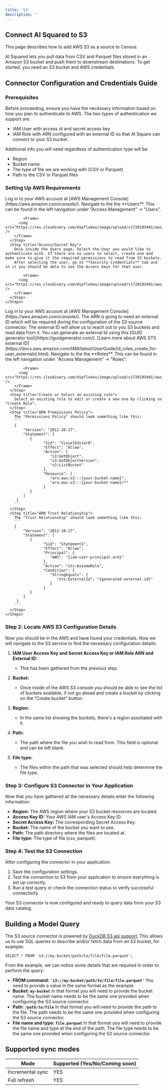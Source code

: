 ```yaml
---
title: 'S3'
description: ''
---
```


## Connect AI Squared to S3

This page describes how to add AWS S3 as a source to Census.

AI Squared lets you pull data from CSV and Parquet files stored in an Amazon S3 bucket and push them to downstream destinations. To get started, you need an S3 bucket and AWS credentials.

## Connector Configuration and Credentials Guide

### Prerequisites

Before proceeding, ensure you have the necessary information based on how you plan to authenticate to AWS. The two types of authentication we support are:
- IAM User with access id and secret access key.
- IAM Role with ARN configured with an external ID so that AI Square can connect to your S3 bucket.

Additional info you will need regardless of authentication type will be:
- Region
- Bucket name
- The type of file we are working with (CSV or Parquet)
- Path to the CSV or Parquet files

### Setting Up AWS Requirements

<AccordionGroup>
  <Accordion title="Steps to Retrieve or Create an IAM Role User credentials">
    <Steps>
      <Step title="Sign In">
        Log in to your AWS account at [AWS Management Console](https://aws.amazon.com/console/).
      </Step>
      <Step title="Users">
        Navigate to the the **Users**. This can be found in the left navigation under "Access Management" -> "Users". 

    		<Frame>
          <img src="https://res.cloudinary.com/dspflukeu/image/upload/v1720193401/aws_users_view.png" />
        </Frame>
      </Step>
      <Step title="Access/Secret Key">
        Once inside the Users page, Select the User you would like to authenticate with. If there are no users to select, create one and make sure to give it the required permissions to read from S3 buckets.
        After selecting the user, go to **Security Credentials** tab and in it you should be able to see the Access keys for that user.

    		<Frame>
          <img src="https://res.cloudinary.com/dspflukeu/image/upload/v1720193401/aws_users_access_key.png" />
        </Frame>
      </Step>
    </Steps>

  </Accordion>
  <Accordion title="Steps to Retrieve or Create an IAM Role ARN">
    <Steps>
      <Step title="Sign In">
        Log in to your AWS account at [AWS Management Console](https://aws.amazon.com/console/).
      </Step>
      <Step title="External ID">
        The ARN is going to need an external ID which will be required during the configuration of the S3 source connector. The external ID will allow us to reach out to you S3 buckets and read data from it.
        You can generate an external Id using this [GUID generator tool](https://guidgenerator.com/). [Learn more about AWS STS external ID](https://docs.aws.amazon.com/IAM/latest/UserGuide/id_roles_create_for-user_externalid.html).
      </Step>
      <Step title="Roles">
        Navigate to the the **Roles**. This can be found in the left navigation under "Access Management" -> "Roles". 

    		<Frame>
          <img src="https://res.cloudinary.com/dspflukeu/image/upload/v1720193401/aws_roles_view.png" />
        </Frame>
      </Step>
      <Step title="Create or Select an existing role">
        Select an existing role to edit or create a new one by clicking on "Create Role".
      </Step>
      <Step title="ARN Premissions Policy">
        The "Permissions Policy" should look something like this:
        ```
        {
            "Version": "2012-10-17",
            "Statement": [
               {
                     "Sid": "VisualEditor0",
                     "Effect": "Allow",
                     "Action": [
                        "s3:GetObject",
                        "s3:GetObjectVersion",
                        "s3:ListBucket"
                     ],
                     "Resource": [
                        "arn:aws:s3:::{your-bucket-name}",
                        "arn:aws:s3:::{your-bucket-name}/*"
                     ]
               }
            ]
         }
        ```
      </Step>
      <Step title="ARN Trust Relationship">
        The "Trust Relationship" should look something like this:
        ```
        {
            "Version": "2012-10-17",
            "Statement": [
               {
                     "Sid": "Statement1",
                     "Effect": "Allow",
                     "Principal": {
                        "AWS": "{iam-user-principal-arn}"
                     },
                     "Action": "sts:AssumeRole",
                     "Condition": {
                        "StringEquals": {
                           "sts:ExternalId": "{generated-external-id}"
                        }
                     }
               }
            ]
         }
        ```
      </Step>
    </Steps>

  </Accordion>
</AccordionGroup>

### Step 2: Locate AWS S3 Configuration Details

Now you should be in the AWS and have found your credentials. Now we will navigate to the S3 service to find the necessary configuration details:

1. **IAM User Access Key and Secret Access Key or IAM Role ARN and External ID:**
   - This has been gathered from the previous step.

2. **Bucket:**
   - Once inside of the AWS S3 console you should be able to see the list of buckets available, if not go ahead and create a bucket by clicking on the "Create bucket" button.

3. **Region:**
   - In the same list showing the buckets, there's a region assotiated with it.

4. **Path:**
   - The path where the file you wish to read from. This field is optional and can be left blank.

5. **File type:**
   - The files within the path that was selected should help determine the file type.

### Step 3: Configure S3 Connector in Your Application

Now that you have gathered all the necessary details enter the following information:
   - **Region:** The AWS region where your S3 bucket resources are located.
   - **Access Key ID:** Your AWS IAM user's Access Key ID.
   - **Secret Access Key:** The corresponding Secret Access Key.
   - **Bucket:** The name of the bucket you want to use.
   - **Path:** The path directory where the files are located at.
   - **File type:** The type of file (csv, parquet).

### Step 4: Test the S3 Connection

After configuring the connector in your application:

1. Save the configuration settings.
2. Test the connection to S3 from your application to ensure everything is set up correctly.
3. Run a test query or check the connection status to verify successful connectivity.

Your S3 connector is now configured and ready to query data from your S3 data catalog.

## Building a Model Query

The S3 source connector is powered by [DuckDB S3 api support](https://duckdb.org/docs/extensions/httpfs/s3api.html). This allows us to use 
SQL queries to describe and/or fetch data from an S3 bucket, for example:
```
SELECT * FROM 's3://my-bucket/path/to/file/file.parquet';
```

From the example, we can notice some details that are required in order to perform the query:
   - **FROM command: `'s3://my-bucket/path/to/file/file.parquet'`** You need to provide a value in the same format as the example.
   - **Bucket: `my-bucket`** In that format you will need to provide the bucket name. The bucket name needs to be
   the same one provided when configuring the S3 source connector.
   - **Path: `/path/to/file`** In that format you will need to provide the path to the file. The path needs to be
   the same one provided when configuring the S3 source connector.
   - **File name and type: `file.parquet`** In that format you will need to provide the file name and type at the end of the path. The file type needs to be
   the same one provided when configuring the S3 source connector.

## Supported sync modes

| Mode             | Supported (Yes/No/Coming soon) |
|------------------|--------------------------------|
| Incremental sync | YES                           |
| Full refresh     | YES                           |
